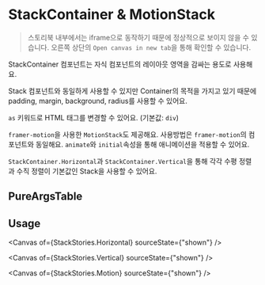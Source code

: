 

<Meta of={StackStories} />

# StackContainer & MotionStack

> 스토리북 내부에서는 iframe으로 동작하기 때문에 정상적으로 보이지 않을 수 있습니다.
> 오른쪽 상단의 `Open canvas in new tab`을 통해 확인할 수 있습니다.

StackContainer 컴포넌트는 자식 컴포넌트의 레이아웃 영역을 감싸는 용도로 사용해요.

Stack 컴포넌트와 동일하게 사용할 수 있지만 Container의 목적을 가지고 있기 때문에 padding, margin, background, radius를 사용할 수 있어요.

`as` 키워드로 HTML 태그를 변경할 수 있어요. (기본값: `div`)

`framer-motion`을 사용한 `MotionStack`도 제공해요. 사용방법은 `framer-motion`의 컴포넌트와 동일해요. `animate`와 `initial`속성을 통해 애니메이션을 적용할 수 있어요.

`StackContainer.Horizontal`과 `StackContainer.Vertical`을 통해 각각 수평 정렬과 수직 정렬이 기본값인 Stack을 사용할 수 있어요.

<Canvas of={StackStories.Primary} />

## PureArgsTable

<PureArgsTable of={StackContainer} />

## Usage

<Canvas of={StackStories.Horizontal} sourceState={"shown"}  />

<Canvas of={StackStories.Vertical} sourceState={"shown"}  />

<Canvas of={StackStories.Motion} sourceState={"shown"}  />



